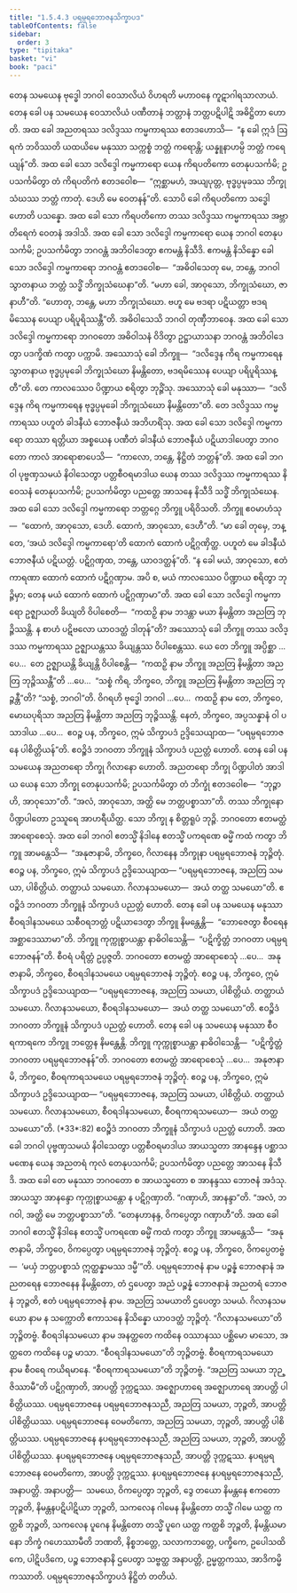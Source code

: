 ```yaml
---
title: "1.5.4.3 ပရမ္ပရဘောဇနသိက္ခာပဒ"
tableOfContents: false
sidebar:
  order: 3
type: "tipitaka"
basket: "vi"
book: "paci"
---
```



<DynamicBreadcrumb />

<Division number="221" book="paci" e="ch" v="2" p="102">

<Paragraph number="716" book="paci">
တေန သမယေန ဗုဒ္ဓေါ ဘဂဝါ ဝေသာလိယံ ဝိဟရတိ မဟာဝနေ ကူဋာဂါရသာလာယံ. တေန ခေါ ပန သမယေန ဝေသာလိယံ ပဏီတာနံ ဘတ္တာနံ ဘတ္တပဋိပါဋိ အဓိဋ္ဌိတာ ဟောတိ. အထ ခေါ အညတရဿ ဒလိဒ္ဒဿ ကမ္မကာရဿ ဧတဒဟောသိ—  “န ခေါ ဣဒံ ဩရကံ ဘဝိဿတိ ယထယိမေ မနုဿာ သက္ကစ္စံ ဘတ္တံ ကရောန္တိ; ယန္နူနာဟမ္ပိ ဘတ္တံ ကရေယျန်”တိ. အထ ခေါ သော ဒလိဒ္ဒေါ ကမ္မကာရော ယေန ကိရပတိကော တေနုပသင်္ကမိ; ဥပသင်္ကမိတွာ တံ ကိရပတိကံ ဧတဒဝေါစ—  “ဣစ္ဆာမဟံ, အယျပုတ္တ, ဗုဒ္ဓပ္ပမုခဿ ဘိက္ခုသံဃဿ ဘတ္တံ ကာတုံ. ဒေဟိ မေ ဝေတနန်”တိ. သောပိ ခေါ ကိရပတိကော သဒ္ဓေါ ဟောတိ ပသန္နော. အထ ခေါ သော ကိရပတိကော တဿ ဒလိဒ္ဒဿ ကမ္မကာရဿ အဗ္ဘာတိရေကံ ဝေတနံ အဒါသိ. အထ ခေါ သော ဒလိဒ္ဒေါ ကမ္မကာရော ယေန ဘဂဝါ တေနုပသင်္ကမိ; ဥပသင်္ကမိတွာ ဘဂဝန္တံ အဘိဝါဒေတွာ ဧကမန္တံ နိသီဒိ. ဧကမန္တံ နိသိန္နော ခေါ သော ဒလိဒ္ဒေါ ကမ္မကာရော ဘဂဝန္တံ ဧတဒဝေါစ—  “အဓိဝါသေတု မေ, ဘန္တေ, ဘဂဝါ သွာတနာယ ဘတ္တံ သဒ္ဓိံ ဘိက္ခုသံဃေနာ”တိ. “မဟာ ခေါ, အာဝုသော, ဘိက္ခုသံဃော, ဇာနာဟီ”တိ. “ဟောတု, ဘန္တေ, မဟာ ဘိက္ခုသံဃော. ဗဟူ မေ ဗဒရာ ပဋိယတ္တာ ဗဒရမိဿေန ပေယျာ ပရိပူရိဿန္တီ”တိ. အဓိဝါသေသိ ဘဂဝါ တုဏှီဘာဝေန.
</Paragraph>

<Paragraph number="717" book="paci">
အထ ခေါ သော ဒလိဒ္ဒေါ ကမ္မကာရော ဘဂဝတော အဓိဝါသနံ ဝိဒိတွာ ဥဋ္ဌာယာသနာ ဘဂဝန္တံ အဘိဝါဒေတွာ ပဒက္ခိဏံ ကတွာ ပက္ကာမိ. အဿောသုံ ခေါ ဘိက္ခူ—  “ဒလိဒ္ဒေန ကိရ ကမ္မကာရေန သွာတနာယ ဗုဒ္ဓပ္ပမုခေါ ဘိက္ခုသံဃော နိမန္တိတော, ဗဒရမိဿေန ပေယျာ ပရိပူရိဿန္တီ”တိ. တေ ကာလဿေဝ ပိဏ္ဍာယ စရိတွာ ဘုဉ္ဇိံသု. အဿောသုံ ခေါ မနုဿာ—  “ဒလိဒ္ဒေန ကိရ ကမ္မကာရေန ဗုဒ္ဓပ္ပမုခေါ ဘိက္ခုသံဃော နိမန္တိတော”တိ. တေ ဒလိဒ္ဒဿ ကမ္မကာရဿ ပဟူတံ ခါဒနီယံ ဘောဇနီယံ အဘိဟရိံသု. အထ ခေါ သော ဒလိဒ္ဒေါ ကမ္မကာရော တဿာ ရတ္တိယာ အစ္စယေန ပဏီတံ ခါဒနီယံ ဘောဇနီယံ ပဋိယာဒါပေတွာ ဘဂဝတော ကာလံ အာရောစာပေသိ—  “ကာလော, ဘန္တေ, နိဋ္ဌိတံ ဘတ္တန်”တိ.
</Paragraph>

<Paragraph number="718" book="paci">
အထ ခေါ ဘဂဝါ ပုဗ္ဗဏှသမယံ နိဝါသေတွာ ပတ္တစီဝရမာဒါယ ယေန တဿ ဒလိဒ္ဒဿ ကမ္မကာရဿ နိဝေသနံ တေနုပသင်္ကမိ; ဥပသင်္ကမိတွာ ပညတ္တေ အာသနေ နိသီဒိ သဒ္ဓိံ ဘိက္ခုသံဃေန. အထ ခေါ သော ဒလိဒ္ဒေါ ကမ္မကာရော ဘတ္တဂ္ဂေ ဘိက္ခူ ပရိဝိသတိ. ဘိက္ခူ ဧဝမာဟံသု—  “ထောကံ, အာဝုသော, ဒေဟိ. ထောကံ, အာဝုသော, ဒေဟီ”တိ. “မာ ခေါ တုမှေ, ဘန္တေ, ‘အယံ ဒလိဒ္ဒေါ ကမ္မကာရော’တိ ထောကံ ထောကံ ပဋိဂ္ဂဏှိတ္ထ. ပဟူတံ မေ ခါဒနီယံ ဘောဇနီယံ ပဋိယတ္တံ. ပဋိဂ္ဂဏှထ, ဘန္တေ, ယာဝဒတ္ထန်”တိ. “န ခေါ မယံ, အာဝုသော, ဧတံကာရဏာ ထောကံ ထောကံ ပဋိဂ္ဂဏှာမ. အပိ စ, မယံ ကာလဿေဝ ပိဏ္ဍာယ စရိတွာ ဘုဉ္ဇိမှာ; တေန မယံ ထောကံ ထောကံ ပဋိဂ္ဂဏှာမာ”တိ.
</Paragraph>

<Paragraph number="719" book="paci">
အထ ခေါ သော ဒလိဒ္ဒေါ ကမ္မကာရော ဥဇ္ဈာယတိ ခိယျတိ ဝိပါစေတိ—  “ကထဉှိ နာမ ဘဒန္တာ မယာ နိမန္တိတာ အညတြ ဘုဉ္ဇိဿန္တိ. န စာဟံ ပဋိဗလော ယာဝဒတ္ထံ ဒါတုန်”တိ?
</Paragraph>

<Paragraph number="720" book="paci">
အဿောသုံ ခေါ ဘိက္ခူ တဿ ဒလိဒ္ဒဿ ကမ္မကာရဿ ဥဇ္ဈာယန္တဿ ခိယျန္တဿ ဝိပါစေန္တဿ. ယေ တေ ဘိက္ခူ အပ္ပိစ္ဆာ …ပေ…  တေ ဥဇ္ဈာယန္တိ ခိယျန္တိ ဝိပါစေန္တိ—  “ကထဉှိ နာမ ဘိက္ခူ အညတြ နိမန္တိတာ အညတြ ဘုဉ္ဇိဿန္တီ”တိ …ပေ…  “သစ္စံ ကိရ, ဘိက္ခဝေ, ဘိက္ခူ အညတြ နိမန္တိတာ အညတြ ဘုဉ္ဇန္တီ”တိ? “သစ္စံ, ဘဂဝါ”တိ. ဝိဂရဟိ ဗုဒ္ဓေါ ဘဂဝါ …ပေ…  ကထဉှိ နာမ တေ, ဘိက္ခဝေ, မောဃပုရိသာ အညတြ နိမန္တိတာ အညတြ ဘုဉ္ဇိဿန္တိ. နေတံ, ဘိက္ခဝေ, အပ္ပသန္နာနံ ဝါ ပသာဒါယ …ပေ…  ဧဝဉ္စ ပန, ဘိက္ခဝေ, ဣမံ သိက္ခာပဒံ ဥဒ္ဒိသေယျာထ—
</Paragraph>

<Paragraph number="721" book="paci">
<Emphasis>“ပရမ္ပရဘောဇနေ ပါစိတ္တိယန်”</Emphasis>တိ.
</Paragraph>

<Paragraph number="722" book="paci">
ဧဝဉ္စိဒံ ဘဂဝတာ ဘိက္ခူနံ သိက္ခာပဒံ ပညတ္တံ ဟောတိ.
</Paragraph>

</Division>
<Division number="222" book="paci" e="ch" v="2" p="104">

<Paragraph number="723" book="paci">
တေန ခေါ ပန သမယေန အညတရော ဘိက္ခု ဂိလာနော ဟောတိ. အညတရော ဘိက္ခု ပိဏ္ဍပါတံ အာဒါယ ယေန သော ဘိက္ခု တေနုပသင်္ကမိ; ဥပသင်္ကမိတွာ တံ ဘိက္ခုံ ဧတဒဝေါစ—  “ဘုဉ္ဇာဟိ, အာဝုသော”တိ. “အလံ, အာဝုသော, အတ္ထိ မေ ဘတ္တပစ္စာသာ”တိ. တဿ ဘိက္ခုနော ပိဏ္ဍပါတော ဥဿူရေ အာဟရီယိတ္ထ. သော ဘိက္ခု န စိတ္တရူပံ ဘုဉ္ဇိ. ဘဂဝတော ဧတမတ္ထံ အာရောစေသုံ. အထ ခေါ ဘဂဝါ ဧတသ္မိံ နိဒါနေ ဧတသ္မိံ ပကရဏေ ဓမ္မိံ ကထံ ကတွာ ဘိက္ခူ အာမန္တေသိ—  “အနုဇာနာမိ, ဘိက္ခဝေ, ဂိလာနေန ဘိက္ခုနာ ပရမ္ပရဘောဇနံ ဘုဉ္ဇိတုံ. ဧဝဉ္စ ပန, ဘိက္ခဝေ, ဣမံ သိက္ခာပဒံ ဥဒ္ဒိသေယျာထ—
</Paragraph>

<Paragraph number="724" book="paci">
<Emphasis>“ပရမ္ပရဘောဇနေ, အညတြ သမယာ, ပါစိတ္တိယံ. တတ္ထာယံ သမယော. ဂိလာနသမယော—  အယံ တတ္ထ သမယော”</Emphasis>တိ.
</Paragraph>

<Paragraph number="725" book="paci">
ဧဝဉ္စိဒံ ဘဂဝတာ ဘိက္ခူနံ သိက္ခာပဒံ ပညတ္တံ ဟောတိ.
</Paragraph>

</Division>
<Division number="223" book="paci" e="ch" v="2" p="104">

<Paragraph number="726" book="paci">
တေန ခေါ ပန သမယေန မနုဿာ စီဝရဒါနသမယေ သစီဝရဘတ္တံ ပဋိယာဒေတွာ ဘိက္ခူ နိမန္တေန္တိ—  “ဘောဇေတွာ စီဝရေန အစ္ဆာဒေဿာမာ”တိ. ဘိက္ခူ ကုက္ကုစ္စာယန္တာ နာဓိဝါသေန္တိ—  “ပဋိက္ခိတ္တံ ဘဂဝတာ ပရမ္ပရဘောဇနန်”တိ. စီဝရံ ပရိတ္တံ ဥပ္ပဇ္ဇတိ. ဘဂဝတော ဧတမတ္ထံ အာရောစေသုံ …ပေ…  အနုဇာနာမိ, ဘိက္ခဝေ, စီဝရဒါနသမယေ ပရမ္ပရဘောဇနံ ဘုဉ္ဇိတုံ. ဧဝဉ္စ ပန, ဘိက္ခဝေ, ဣမံ သိက္ခာပဒံ ဥဒ္ဒိသေယျာထ—
</Paragraph>

<Paragraph number="727" book="paci">
<Emphasis>“ပရမ္ပရဘောဇနေ, အညတြ သမယာ, ပါစိတ္တိယံ. တတ္ထာယံ သမယော. ဂိလာနသမယော, စီဝရဒါနသမယော—  အယံ တတ္ထ သမယော”</Emphasis>တိ.
</Paragraph>

<Paragraph number="728" book="paci">
ဧဝဉ္စိဒံ ဘဂဝတာ ဘိက္ခူနံ သိက္ခာပဒံ ပညတ္တံ ဟောတိ.
</Paragraph>

</Division>
<Division number="224" book="paci" e="ch" v="2" p="104">

<Paragraph number="729" book="paci">
တေန ခေါ ပန သမယေန မနုဿာ စီဝရကာရကေ ဘိက္ခူ ဘတ္တေန နိမန္တေန္တိ. ဘိက္ခူ ကုက္ကုစ္စာယန္တာ နာဓိဝါသေန္တိ—  “ပဋိက္ခိတ္တံ ဘဂဝတာ ပရမ္ပရဘောဇနန်”တိ. ဘဂဝတော ဧတမတ္ထံ အာရောစေသုံ …ပေ…  အနုဇာနာမိ, ဘိက္ခဝေ, စီဝရကာရသမယေ ပရမ္ပရဘောဇနံ ဘုဉ္ဇိတုံ. ဧဝဉ္စ ပန, ဘိက္ခဝေ, ဣမံ သိက္ခာပဒံ ဥဒ္ဒိသေယျာထ—
</Paragraph>

</Division>
<Division number="225" book="paci" e="ch" v="2" p="105">

<Paragraph number="730" book="paci">
<Emphasis>“ပရမ္ပရဘောဇနေ, အညတြ သမယာ, ပါစိတ္တိယံ. တတ္ထာယံ သမယော. ဂိလာနသမယော, စီဝရဒါနသမယော, စီဝရကာရသမယော—  အယံ တတ္ထ သမယော”</Emphasis>တိ. (*33*:<Emphasis>82</Emphasis>)
</Paragraph>

<Paragraph number="731" book="paci">
ဧဝဉ္စိဒံ ဘဂဝတာ ဘိက္ခူနံ သိက္ခာပဒံ ပညတ္တံ ဟောတိ.
</Paragraph>

</Division>
<Division number="226" book="paci" e="ch" v="2" p="105">

<Paragraph number="732" book="paci">
အထ ခေါ ဘဂဝါ ပုဗ္ဗဏှသမယံ နိဝါသေတွာ ပတ္တစီဝရမာဒါယ အာယသ္မတာ အာနန္ဒေန ပစ္ဆာသမဏေန ယေန အညတရံ ကုလံ တေနုပသင်္ကမိ; ဥပသင်္ကမိတွာ ပညတ္တေ အာသနေ နိသီဒိ. အထ ခေါ တေ မနုဿာ ဘဂဝတော စ အာယသ္မတော စ အာနန္ဒဿ ဘောဇနံ အဒံသု. အာယသ္မာ အာနန္ဒော ကုက္ကုစ္စာယန္တော န ပဋိဂ္ဂဏှာတိ. “ဂဏှာဟိ, အာနန္ဒာ”တိ. “အလံ, ဘဂဝါ, အတ္ထိ မေ ဘတ္တပစ္စာသာ”တိ. “တေနဟာနန္ဒ, ဝိကပ္ပေတွာ ဂဏှာဟီ”တိ. အထ ခေါ ဘဂဝါ ဧတသ္မိံ နိဒါနေ ဧတသ္မိံ ပကရဏေ ဓမ္မိံ ကထံ ကတွာ ဘိက္ခူ အာမန္တေသိ—  “အနုဇာနာမိ, ဘိက္ခဝေ, ဝိကပ္ပေတွာ ပရမ္ပရဘောဇနံ ဘုဉ္ဇိတုံ. ဧဝဉ္စ ပန, ဘိက္ခဝေ, ဝိကပ္ပေတဗ္ဗံ—  ‘မယှံ ဘတ္တပစ္စာသံ ဣတ္ထန္နာမဿ ဒမ္မီ’”တိ.
</Paragraph>

</Division>
<Division number="227" book="paci" e="ch" v="2" p="105">

<Paragraph number="733" book="paci">
<Emphasis>ပရမ္ပရဘောဇနံ</Emphasis> နာမ ပဉ္စန္နံ ဘောဇနာနံ အညတရေန ဘောဇနေန နိမန္တိတော, တံ ဌပေတွာ အညံ ပဉ္စန္နံ ဘောဇနာနံ အညတရံ ဘောဇနံ ဘုဉ္ဇတိ, ဧတံ ပရမ္ပရဘောဇနံ နာမ.
</Paragraph>

<Paragraph number="734" book="paci">
<Emphasis>အညတြ သမယာ</Emphasis>တိ ဌပေတွာ သမယံ.
</Paragraph>

<Paragraph number="735" book="paci">
<Emphasis>ဂိလာနသမယော</Emphasis> နာမ န သက္ကောတိ ဧကာသနေ နိသိန္နော ယာဝဒတ္ထံ ဘုဉ္ဇိတုံ. “ဂိလာနသမယော”တိ ဘုဉ္ဇိတဗ္ဗံ.
</Paragraph>

<Paragraph number="736" book="paci">
<Emphasis>စီဝရဒါနသမယော</Emphasis> နာမ အနတ္ထတေ ကထိနေ ဝဿာနဿ ပစ္ဆိမော မာသော, အတ္ထတေ ကထိနေ ပဉ္စ မာသာ. “စီဝရဒါနသမယော”တိ ဘုဉ္ဇိတဗ္ဗံ.
</Paragraph>

<Paragraph number="737" book="paci">
<Emphasis>စီဝရကာရသမယော</Emphasis> နာမ စီဝရေ ကယိရမာနေ. “စီဝရကာရသမယော”တိ ဘုဉ္ဇိတဗ္ဗံ.
</Paragraph>

<Paragraph number="738" book="paci">
“အညတြ သမယာ ဘုဉ္ဇိဿာမီ”တိ ပဋိဂ္ဂဏှာတိ, အာပတ္တိ ဒုက္ကဋဿ. အဇ္ဈောဟာရေ အဇ္ဈောဟာရေ အာပတ္တိ ပါစိတ္တိယဿ.
</Paragraph>

</Division>
<Division number="228" book="paci" e="ch" v="2" p="106">

<Paragraph number="739" book="paci">
ပရမ္ပရဘောဇနေ ပရမ္ပရဘောဇနသညီ, အညတြ သမယာ, ဘုဉ္ဇတိ, အာပတ္တိ ပါစိတ္တိယဿ. ပရမ္ပရဘောဇနေ ဝေမတိကော, အညတြ သမယာ, ဘုဉ္ဇတိ, အာပတ္တိ ပါစိတ္တိယဿ. ပရမ္ပရဘောဇနေ နပရမ္ပရဘောဇနသညီ, အညတြ သမယာ, ဘုဉ္ဇတိ, အာပတ္တိ ပါစိတ္တိယဿ.
</Paragraph>

<Paragraph number="740" book="paci">
နပရမ္ပရဘောဇနေ ပရမ္ပရဘောဇနသညီ, အာပတ္တိ ဒုက္ကဋဿ. နပရမ္ပရဘောဇနေ ဝေမတိကော, အာပတ္တိ ဒုက္ကဋဿ. နပရမ္ပရဘောဇနေ နပရမ္ပရဘောဇနသညီ, အနာပတ္တိ.
</Paragraph>

</Division>
<Division number="229" book="paci" e="ch" v="2" p="106">

<Paragraph number="741" book="paci">
အနာပတ္တိ—  သမယေ, ဝိကပ္ပေတွာ ဘုဉ္ဇတိ, ဒွေ တယော နိမန္တနေ ဧကတော ဘုဉ္ဇတိ, နိမန္တနပဋိပါဋိယာ ဘုဉ္ဇတိ, သကလေန ဂါမေန နိမန္တိတော တသ္မိံ ဂါမေ ယတ္ထ ကတ္ထစိ ဘုဉ္ဇတိ, သကလေန ပူဂေန နိမန္တိတော တသ္မိံ ပူဂေ ယတ္ထ ကတ္ထစိ ဘုဉ္ဇတိ, နိမန္တိယမာနော ဘိက္ခံ ဂဟေဿာမီတိ ဘဏတိ, နိစ္စဘတ္တေ, သလာကဘတ္တေ, ပက္ခိကေ, ဥပေါသထိကေ, ပါဋိပဒိကေ, ပဉ္စ ဘောဇနာနိ ဌပေတွာ သဗ္ဗတ္ထ အနာပတ္တိ, ဥမ္မတ္တကဿ, အာဒိကမ္မိကဿာတိ.

</Paragraph>
</Division>

<Paragraph number="742" type="center" book="paci">
ပရမ္ပရဘောဇနသိက္ခာပဒံ နိဋ္ဌိတံ တတိယံ.
</Paragraph>